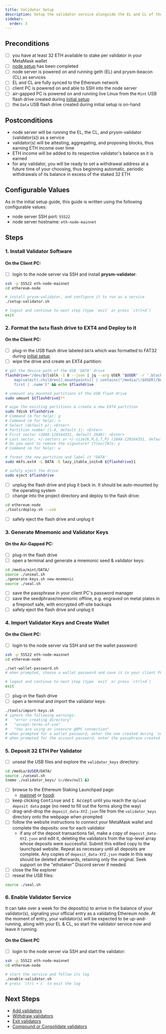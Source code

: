 ```yaml
---
title: Validator Setup
description: Setup the validator service alongside the EL and CL of the Ethereum Node.
sidebar:
  order: 3
---
```

## Preconditions
- [ ] you have at least 32 ETH available to stake per validator in your MetaMask wallet
- [ ] [node setup](../node-setup/) has been completed
- [ ] node server is powered on and running geth (EL) and prysm-beacon (CL) as services
- [ ] EL and CL are fully synced to the Ethereum network
- [ ] client PC is powered on and able to SSH into the node server
- [ ] air-gapped PC is powered on and running live Linux from the `Mint` USB flash drive created during [initial setup](../initial-setup/#1-download-mint-and-ubuntu-server)
- [ ] the `Data` USB flash drive created during initial setup is on-hand

## Postconditions
- node server will be running the EL, the CL, and prysm-validator (validator(s)) as a service
- validator(s) will be attesting, aggregating, and proposing blocks, thus earning ETH income over time
- ETH income will be added to its respective validator's balance as it is earned
- for any validator, you will be ready to set a withdrawal address at a future time of your choosing, thus beginning automatic, periodic withdrawals of its balance in excess of the staked 32 ETH

## Configurable Values
As in the initial setup guide, this guide is written using the following configurable values:
- node server SSH port: `55522`
- node server hostname: `eth-node-mainnet`

## Steps

### 1. Install Validator Software

#### On the Client PC:

- [ ] login to the node server via SSH and install **prysm-validator**:

```bash
ssh -p 55522 eth-node-mainnet
cd ethereum-node

# install prysm-validator, and configure it to run as a service
./setup-validator.sh

# logout and continue to next step (type `exit` or press `ctrl+d`)
exit
```

### 2. Format the `Data` flash drive to EXT4 and Deploy to it

#### On the Client PC:
- [ ] plug-in the USB flash drive labeled `DATA` which was formatted to FAT32 during [initial setup](../initial-setup/#2-update-bios-of-the-node-server)
- [ ] wipe the drive and create an EXT4 partition:

```bash
# get the device path of the USB 'DATA' drive
flashdrive="/dev/$(lsblk -I 8 --json | jq --arg USER "$USER" -r '.blockdevices | 
	map(select(.children[].mountpoints[] | contains("/media/\($USER)/DATA" ))) |
	first | .name')" && echo $flashdrive

# unmount any mounted partitions of the USB flash drive
sudo umount ${flashdrive}?*

# wipe the existing partitions & create a new EXT4 partition
sudo fdisk $flashdrive
# Command (m for help): g
# Command (m for help): n
# Select (default p): <Enter>
# Partition number (1-4, default 1): <Enter>
# First sector (2048-120164351, default 2048): <Enter>
# Last sector, +/-sectors or +/-size{K,M,G,T,P} (2048-120164351, default 120164351): <Enter>
# Do you want to remove the signature? [Y]es/[N]o: y
# Command (m for help): w

# format the new partition and label it "DATA"
sudo mkfs.ext4 -L DATA -E lazy_itable_init=0 ${flashdrive}1

# safely eject the drive
sudo eject $flashdrive
```

- [ ] unplug the flash drive and plug it back in.  It should be auto-mounted by the operating system
- [ ] change into the project directory and deploy to the flash drive:
```bash
cd ethereum-node
./tools/deploy.sh --usb
```
- [ ] safely eject the flash drive and unplug it

### 3. Generate Mnemonic and Validator Keys

#### On the Air-Gapped PC:
- [ ] plug-in the flash drive
- [ ] open a terminal and generate a mnemonic seed & validator keys:

```bash
cd /media/mint/DATA/
source ./unseal.sh
./generate-keys.sh new-mnemonic
source ./seal.sh
```

- [ ] save the passphrase in your client PC's password manager
- [ ] save the seedphrase/mnemonic offline, e.g. engraved on metal plates in a fireproof safe, with encrypted off-site backups
- [ ] safely eject the flash drive and unplug it

### 4. Import Validator Keys and Create Wallet

#### On the Client PC:
- [ ] login to the node server via SSH and set the wallet password:

```bash
ssh -p 55522 eth-node-mainnet
cd ethereum-node

./set-wallet-password.sh
# when prompted, choose a wallet password and save it in your client PC's password manager

# logout and continue to next step (type `exit` or press `ctrl+d`)
exit
```

- [ ] plug-in the flash drive
- [ ] open a terminal and import the validator keys:
```bash
./tools/import-keys.sh
# ignore the following warnings: 
#   "error creating directory"
#   "accept-terms-of-use"
#   "You are using an insecure gRPC connection"
# when prompted for a wallet password, enter the one created during `set-wallet-password.sh`
# when prompted for the account password, enter the passphrase created during `generate-keys.sh`
```

### 5. Deposit 32 ETH Per Validator

- [ ] unseal the USB files and explore the `validator_keys` directory:

```bash
cd /media/$USER/DATA/
source ./unseal.sh
(nemo ./validator_keys/ &>/dev/null &)
```

- [ ] browse to the Ethereum Staking Launchpad page:
	- [mainnet](https://launchpad.ethereum.org/en/overview) or [hoodi](https://hoodi.launchpad.ethereum.org/en/overview)
- [ ] keep clicking <kbd>Continue</kbd> and <kbd>I Accept</kbd> until you reach the `Upload deposit data` page (no need to fill out the forms along the way)
- [ ] drag-and-drop the `deposit_data-XYZ.json` file from the `validator_keys` directory onto the webpage when prompted
- [ ] follow the website instructions to connect your MetaMask wallet and complete the deposits: one for each validator
	- if any of the deposit transactions fail, make a copy of `deposit_data-XYZ.json` and edit it, deleting the validators from the top-level array whose deposits were successful.  Submit this edited copy to the launchpad website.  Repeat as necessary until all deposits are complete.  Any copies of `deposit_data-XYZ.json` made in this way should be deleted afterwards, retaining only the original.  Seek support on the "ethstaker" Discord server if needed.
- [ ] close the file explorer
- [ ] reseal the USB files:

```bash
source ./seal.sh
```

### 6. Enable Validator Service

It can take over a week for the deposit(s) to arrive in the balance of your validator(s), signaling your official entry as a validating Ethereum node.  At the moment of entry, your validator(s) will be expected to be up-and-running, along with your EL & CL, so start the validator service now and leave it running.

#### On the Client PC
- [ ] login to the node server via SSH and start the validator:

```bash
ssh -p 55522 eth-node-mainnet
cd ethereum-node

# start the service and follow its log
./enable-validator.sh
# press `ctrl + c` to exit the log
```

## Next Steps

- [Add validators](../add-validators/)
- [Withdraw validators](../partial-withdrawal/)
- [Exit validators](../voluntary-exit/)
- [Compound or Consolidate validators](../compound_or_consolidate/)
